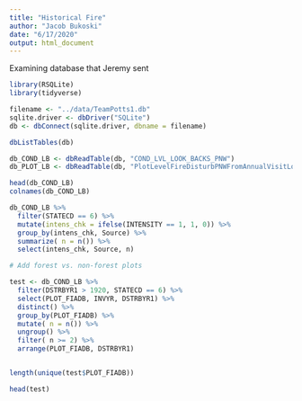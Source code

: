```yaml
---
title: "Historical Fire"
author: "Jacob Bukoski"
date: "6/17/2020"
output: html_document
---
```


Examining database that Jeremy sent


```r

library(RSQLite)
library(tidyverse)

filename <- "../data/TeamPotts1.db"
sqlite.driver <- dbDriver("SQLite")
db <- dbConnect(sqlite.driver, dbname = filename)

dbListTables(db)

db_COND_LB <- dbReadTable(db, "COND_LVL_LOOK_BACKS_PNW")
db_PLOT_LB <- dbReadTable(db, "PlotLevelFireDisturbPNWFromAnnualVisitLookbacks")

```

```r

head(db_COND_LB)
colnames(db_COND_LB)

db_COND_LB %>%
  filter(STATECD == 6) %>%
  mutate(intens_chk = ifelse(INTENSITY == 1, 1, 0)) %>%
  group_by(intens_chk, Source) %>%
  summarize( n = n()) %>%
  select(intens_chk, Source, n)

# Add forest vs. non-forest plots

test <- db_COND_LB %>%
  filter(DSTRBYR1 > 1920, STATECD == 6) %>%
  select(PLOT_FIADB, INVYR, DSTRBYR1) %>%
  distinct() %>%
  group_by(PLOT_FIADB) %>%
  mutate( n = n()) %>%
  ungroup() %>%         
  filter( n >= 2) %>%
  arrange(PLOT_FIADB, DSTRBYR1)


length(unique(test$PLOT_FIADB))

head(test)

```


